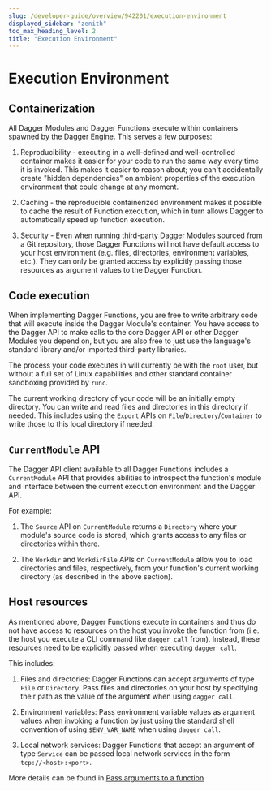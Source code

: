 ```yaml
---
slug: /developer-guide/overview/942201/execution-environment
displayed_sidebar: "zenith"
toc_max_heading_level: 2
title: "Execution Environment"
---
```



# Execution Environment


## Containerization

All Dagger Modules and Dagger Functions execute within containers spawned by the Dagger Engine. This serves a few purposes:

1. Reproducibility - executing in a well-defined and well-controlled container makes it easier for your code to run the same way every time it is invoked. This makes it easier to reason about; you can't accidentally create "hidden dependencies" on ambient properties of the execution environment that could change at any moment.

1. Caching - the reproducible containerized environment makes it possible to cache the result of Function execution, which in turn allows Dagger to automatically speed up function execution.

1. Security - Even when running third-party Dagger Modules sourced from a Git repository, those Dagger Functions will not have default access to your host environment (e.g. files, directories, environment variables, etc.). They can only be granted access by explicitly passing those resources as argument values to the Dagger Function.

## Code execution

When implementing Dagger Functions, you are free to write arbitrary code that will execute inside the Dagger Module's container. You have access to the Dagger API to make calls to the core Dagger API or other Dagger Modules you depend on, but you are also free to just use the language's standard library and/or imported third-party libraries.

The process your code executes in will currently be with the `root` user, but without a full set of Linux capabilities and other standard container sandboxing provided by `runc`.

The current working directory of your code will be an initially empty directory. You can write and read files and directories in this directory if needed. This includes using the `Export` APIs on `File`/`Directory`/`Container` to write those to this local directory if needed.

## `CurrentModule` API

The Dagger API client available to all Dagger Functions includes a `CurrentModule` API that provides abilities to introspect the function's module and interface between the current execution environment and the Dagger API.

For example:

1. The `Source` API on `CurrentModule` returns a `Directory` where your module's source code is stored, which grants access to any files or directories within there.

1. The `Workdir` and `WorkdirFile` APIs on `CurrentModule` allow you to load directories and files, respectively, from your function's current working directory (as described in the above section).

## Host resources

As mentioned above, Dagger Functions execute in containers and thus do not have access to resources on the host you invoke the function from (i.e. the host you execute a CLI command like `dagger call` from). Instead, these resources need to be explicitly passed when executing `dagger call`.

This includes:

1. Files and directories: Dagger Functions can accept arguments of type `File` or `Directory`. Pass files and directories on your host by specifying their path as the value of the argument when using `dagger call`.

1. Environment variables: Pass environment variable values as argument values when invoking a function by just using the standard shell convention of using `$ENV_VAR_NAME` when using `dagger call`.

1. Local network services: Dagger Functions that accept an argument of type `Service` can be passed local network services in the form `tcp://<host>:<port>`.

More details can be found in [Pass arguments to a function](../../quickstart/292472-arguments.mdx)
